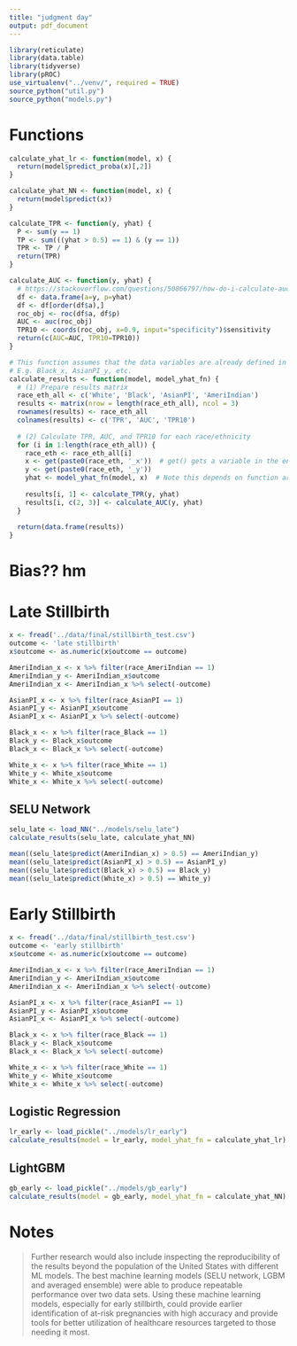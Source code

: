 ```yaml
---
title: "judgment day"
output: pdf_document
---
```


```r
library(reticulate)
library(data.table)
library(tidyverse)
library(pROC)
use_virtualenv("../venv/", required = TRUE)
source_python("util.py")
source_python("models.py")
```

# Functions

```r
calculate_yhat_lr <- function(model, x) {
  return(model$predict_proba(x)[,2])
}

calculate_yhat_NN <- function(model, x) {
  return(model$predict(x))
}

calculate_TPR <- function(y, yhat) {
  P <- sum(y == 1)
  TP <- sum(((yhat > 0.5) == 1) & (y == 1))
  TPR <- TP / P
  return(TPR)
}

calculate_AUC <- function(y, yhat) {
  # https://stackoverflow.com/questions/50866797/how-do-i-calculate-auc-from-two-continuous-variables-in-r
  df <- data.frame(a=y, p=yhat)
  df <- df[order(df$a),]
  roc_obj <- roc(df$a, df$p)
  AUC <- auc(roc_obj)
  TPR10 <- coords(roc_obj, x=0.9, input="specificity")$sensitivity
  return(c(AUC=AUC, TPR10=TPR10))
}

# This function assumes that the data variables are already defined in the environment.
# E.g. Black_x, AsianPI_y, etc.
calculate_results <- function(model, model_yhat_fn) {
  # (1) Prepare results matrix
  race_eth_all <- c('White', 'Black', 'AsianPI', 'AmeriIndian')
  results <- matrix(nrow = length(race_eth_all), ncol = 3)
  rownames(results) <- race_eth_all
  colnames(results) <- c('TPR', 'AUC', 'TPR10')
  
  # (2) Calculate TPR, AUC, and TPR10 for each race/ethnicity
  for (i in 1:length(race_eth_all)) {
    race_eth <- race_eth_all[i]
    x <- get(paste0(race_eth, '_x'))  # get() gets a variable in the environment by name
    y <- get(paste0(race_eth, '_y'))
    yhat <- model_yhat_fn(model, x)  # Note this depends on function arguments
    
    results[i, 1] <- calculate_TPR(y, yhat)
    results[i, c(2, 3)] <- calculate_AUC(y, yhat)
  }
  
  return(data.frame(results))
}
```

# Bias?? hm

# Late Stillbirth

```r
x <- fread('../data/final/stillbirth_test.csv')
outcome <- 'late stillbirth'
x$outcome <- as.numeric(x$outcome == outcome)

AmeriIndian_x <- x %>% filter(race_AmeriIndian == 1)
AmeriIndian_y <- AmeriIndian_x$outcome
AmeriIndian_x <- AmeriIndian_x %>% select(-outcome)

AsianPI_x <- x %>% filter(race_AsianPI == 1)
AsianPI_y <- AsianPI_x$outcome
AsianPI_x <- AsianPI_x %>% select(-outcome)

Black_x <- x %>% filter(race_Black == 1)
Black_y <- Black_x$outcome
Black_x <- Black_x %>% select(-outcome)

White_x <- x %>% filter(race_White == 1)
White_y <- White_x$outcome
White_x <- White_x %>% select(-outcome)
```

## SELU Network

```r
selu_late <- load_NN("../models/selu_late")
calculate_results(selu_late, calculate_yhat_NN)

mean((selu_late$predict(AmeriIndian_x) > 0.5) == AmeriIndian_y)
mean((selu_late$predict(AsianPI_x) > 0.5) == AsianPI_y)
mean((selu_late$predict(Black_x) > 0.5) == Black_y)
mean((selu_late$predict(White_x) > 0.5) == White_y)
```

# Early Stillbirth

```r
x <- fread('../data/final/stillbirth_test.csv')
outcome <- 'early stillbirth'
x$outcome <- as.numeric(x$outcome == outcome)

AmeriIndian_x <- x %>% filter(race_AmeriIndian == 1)
AmeriIndian_y <- AmeriIndian_x$outcome
AmeriIndian_x <- AmeriIndian_x %>% select(-outcome)

AsianPI_x <- x %>% filter(race_AsianPI == 1)
AsianPI_y <- AsianPI_x$outcome
AsianPI_x <- AsianPI_x %>% select(-outcome)

Black_x <- x %>% filter(race_Black == 1)
Black_y <- Black_x$outcome
Black_x <- Black_x %>% select(-outcome)

White_x <- x %>% filter(race_White == 1)
White_y <- White_x$outcome
White_x <- White_x %>% select(-outcome)
```

## Logistic Regression

```r
lr_early <- load_pickle("../models/lr_early")
calculate_results(model = lr_early, model_yhat_fn = calculate_yhat_lr)
```

## LightGBM

```r
gb_early <- load_pickle("../models/gb_early")
calculate_results(model = gb_early, model_yhat_fn = calculate_yhat_NN)
```

# Notes

> Further research would also include inspecting the reproducibility of the results beyond the population of the United States with different ML models. The best machine learning models (SELU network, LGBM and averaged ensemble) were able to produce repeatable performance over two data sets. Using these machine learning models, especially for early stillbirth, could provide earlier identification of at-risk pregnancies with high accuracy and provide tools for better utilization of healthcare resources targeted to those needing it most.